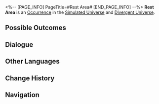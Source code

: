 <%-- [PAGE_INFO]
PageTitle=#Rest Area#
[END_PAGE_INFO] --%>
{{Stub}}
{{Simulated Universe Event Infobox
|id            = 10001
|title         = 
|image         = <!--TBA: SpriteOutput/HoshinoKami/HoshinoKami_Herta.png-->
|domains_su    = Unknown
|domains_swarm = Unknown
|domains_gng   = Unknown
|domains_du    = Unknown
|domains_und   = Unknown
|requirements  = 
|prev          = 
|next          = 
|characters    = 
|factions      = 
|order         = 
|order_du      = 061
}}
'''Rest Area''' is an [[Divergent Universe/Occurrence|Occurrence]] in the [[Simulated Universe]] and [[Divergent Universe]].

==Possible Outcomes==
{{Possible Outcomes
|choice_1 = Purchase a 1-star Blessing.
|result_1 = Consume 80 Cosmic Fragment(s).
|modes_1  = gng,su,swarm

|choice_2 = Purchase 1 Curio.
|result_2 = Consume 120 Cosmic Fragment(s).
|modes_2  = gng,su,swarm

|choice_3 = Enhance 2 random Blessings.
|result_3 = Consume 180 Cosmic Fragment(s).
|modes_3  = gng,su,swarm

|choice_4 = Leave.
|result_4 = Leave this place.
|modes_4  = gng,su,swarm

|choice_5 = Flip the card.
|result_5 = Obtain a Blessing for every success and enter combat if failed. Obtain 1 Blessing of 2- to 3-rarity after winning the battle. The current failure rate is NaN%.
|modes_5  = du

|choice_6 = Give up.
|result_6 = Risk management is important.
|modes_6  = du

|choice_7 = Acutely sense the '''vulnerabilities''' of the astral computer.
|result_7 = Break down more dangerous vulnerabilities! Enter battle. After achieving victory, obtain 2 Component(s) that you already own.
|modes_7  = und
}}
<!--
==Gameplay Notes==
* 
-->
==Dialogue==
{{Dialogue Start}}
:{{tx}}
{{Dialogue End}}

==Other Languages==
{{Other Languages
|en   = Rest Area
|zhs  = 休息区
|zht  = 休息區
|ja   = 休憩エリア
|ko   = 휴식처
|es   = Área de descanso
|fr   = Zone de repos
|ru   = Зона отдыха
|th   = จุดพัก
|vi   = Khu Nghỉ Ngơi
|de   = Ruhebereich
|id   = Area Peristirahatan
|pt   = Área de Descanso
}}

==Change History==
{{Change History|1.0}}

==Navigation==
{{Occurrence Navbox}}